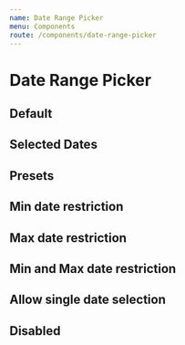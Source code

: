 ```yaml
---
name: Date Range Picker
menu: Components
route: /components/date-range-picker
---
```




# Date Range Picker

## Default

<Playground>
    <div style={{ minHeight: "400px", zIndex: "9999", position: "relative" }}>
        <DateRangePicker onDatesChange={noop} className="z-999" />
    </div>
</Playground>

## Selected Dates

<Playground>
    <div style={{ minHeight: "400px", zIndex: "9999", position: "relative" }}>
        <DateRangePicker startDate={moment()} endDate={moment().add(3, "days")} onDatesChange={noop} />
    </div>
</Playground>

## Presets

<Playground>
    <div style={{ minHeight: "400px", zIndex: "9999", position: "relative" }}>
        <DateRangePicker presets={DEFAULT_DATES_PRESETS} onDatesChange={noop} />
    </div>
</Playground>

## Min date restriction

<Playground>
    <div style={{ minHeight: "400px", zIndex: "9999", position: "relative" }}>
        <DateRangePicker minDate={moment().subtract(2, "weeks")} onDatesChange={noop} />
    </div>
</Playground>

## Max date restriction

<Playground>
    <div style={{ minHeight: "400px", zIndex: "9999", position: "relative" }}>
        <DateRangePicker maxDate={moment().add(1, "weeks")} onDatesChange={noop} />
    </div>
</Playground>

## Min and Max date restriction

<Playground>
    <div style={{ minHeight: "400px", zIndex: "9999", position: "relative" }}>
        <DateRangePicker minDate={moment().subtract(2, "weeks")} maxDate={moment().add(1, "weeks")} onDatesChange={noop} />
    </div>
</Playground>

## Allow single date selection

<Playground>
    <div style={{ minHeight: "400px", zIndex: "9999", position: "relative" }}>
        <DateRangePicker allowSingleDateSelection onDatesChange={noop} />
    </div>
</Playground>

## Disabled

<Playground>
    <div style={{ minHeight: "400px", zIndex: "9999", position: "relative" }}>
        <DateRangePicker disabled />
    </div>
</Playground>
